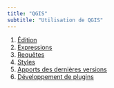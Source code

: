 ```yaml
---
title: "QGIS"
subtitle: "Utilisation de QGIS"
---
```


1. [Édition](edition/index.qmd)
1. [Expressions](expressions/index.qmd)
1. [Requêtes](requetes/index.qmd)
1. [Styles](styles/index.qmd)
1. [Apports des dernières versions](nouveautes.qmd)
1. [Développement de plugins](dev-plugin/index.qmd)